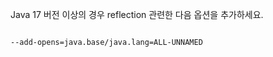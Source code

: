 Java 17 버전 이상의 경우 reflection 관련한 다음 옵션을 추가하세요.

```bash

--add-opens=java.base/java.lang=ALL-UNNAMED

```